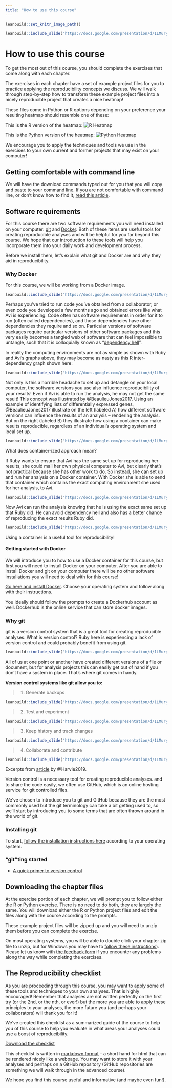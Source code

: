 ```yaml
---
title: "How to use this course"
---
```


```r
leanbuild::set_knitr_image_path()
```

```r
leanbuild::include_slide("https://docs.google.com/presentation/d/1LMurysUhCjZb7DVF6KS9QmJ5NBjwWVjRn40MS9f2noE/edit#slide=id.gf7e3bf260f_0_4")
```

# How to use this course 

To get the most out of this course, you should complete the exercises that come along with each chapter. 

The exercises in each chapter have a set of example project files for you to practice applying the reproducibility concepts we discuss. We will walk through step-by-step how to transform these example project files into a nicely reproducible project that creates a nice heatmap!

These files come in Python or R options depending on your preference your resulting heatmap should resemble one of these:

This is the R version of the heatmap:
![R Heatmap](https://github.com/jhudsl/reproducible-r-example/raw/main/plots/aml_heatmap.png)

This is the Python version of the heatmap:
![Python Heatmap](https://github.com/jhudsl/reproducible-python-example/raw/main/plots/aml_heatmap.png)

We encourage you to apply the techniques and tools we use in the exercises to your own current and former projects that may exist on your computer!

## Getting comfortable with command line 

We will have the download commands typed out for you that you will copy and paste to your command line.
If you are not comfortable with command line, or don't know how to find it, [read this article](https://towardsdatascience.com/a-quick-guide-to-using-command-line-terminal-96815b97b955). 

## Software requirements

For this course there are two software requirements you will need installed on your computer: [git](https://git-scm.com/) and [Docker](https://www.docker.com/why-docker). 
Both of these items are useful tools for creating reproducible analyses and will be helpful for you far beyond this course. We hope that our introduction to these tools will help you incorporate them into your daily work and development process. 

Before we install them, let's explain what git and Docker are and why they aid in reproducibility. 

### Why Docker 

For this course, we will be working from a Docker image. 

```r
leanbuild::include_slide("https://docs.google.com/presentation/d/1LMurysUhCjZb7DVF6KS9QmJ5NBjwWVjRn40MS9f2noE/edit#slide=id.gf9843bee50_0_5")
```

Perhaps you've tried to run code you've obtained from a collaborator, or even code you developed a few months ago and obtained errors like what Avi is experiencing. Code often has software requirements in order for it to run (often called dependencies), and those dependencies have other dependencies they require and so on. Particular versions of software packages require particular versions of other software packages and this very easily becomes a tangled web of software that can feel impossible to untangle, such that it is colloquially known as "[dependency hell](https://en.wikipedia.org/wiki/Dependency_hell)". 

In reality the computing environments are not as simple as shown with Ruby and Avi's graphs above, they may become as nasty as this R inter-dependency graph shown here:

```r
leanbuild::include_slide("https://docs.google.com/presentation/d/1LMurysUhCjZb7DVF6KS9QmJ5NBjwWVjRn40MS9f2noE/edit#slide=id.gf9843bee50_0_698")
```

Not only is this a horrible headache to set up and detangle on your local computer, the software versions you use also influence reproducibility of your results! Even if Avi is able to run the analysis, he may not get the same result! This concept was illustrated by @BeaulieuJones2017. Using an example of identifying lists of differentially expressed genes, @BeaulieuJones2017 illustrate on the left (labeled A) how different software versions can influence the results of an analysis -- rendering the analysis. But on the right (labeled B) they illustrate how using a container can make results reproducible, regardless of an individual's operating system and local set up. 

```r
leanbuild::include_slide("https://docs.google.com/presentation/d/1LMurysUhCjZb7DVF6KS9QmJ5NBjwWVjRn40MS9f2noE/edit#slide=id.gf9843bee50_0_704")
```

What does container-ized approach mean? 

If Ruby wants to ensure that Avi has the same set up for reproducing her results, she could mail her own physical computer to Avi, but clearly that's not practical because she has other work to do. So instead, she can set up and run her analysis on a Docker container. With Docker she is able to send that container which contains the exact computing environment she used for her analysis, to Avi.  

```r
leanbuild::include_slide("https://docs.google.com/presentation/d/1LMurysUhCjZb7DVF6KS9QmJ5NBjwWVjRn40MS9f2noE/edit#slide=id.gf9843bee50_0_391")
```

Now Avi can run the analysis knowing that he is using the exact same set up that Ruby did. He can avoid dependency hell and also has a better chance of reproducing the exact results Ruby did. 

```r
leanbuild::include_slide("https://docs.google.com/presentation/d/1LMurysUhCjZb7DVF6KS9QmJ5NBjwWVjRn40MS9f2noE/edit#slide=id.gf9843bee50_0_451")
```

Using a container is a useful tool for reproducibility! 

#### Getting started with Docker

We will introduce you to how to use a Docker container for this course, but first you will need to install Docker on your computer. After you are able to install Docker and git on your computer there will be no other software installations you will need to deal with for this course!

[Go here and install Docker](https://docs.docker.com/get-docker/). Choose your operating system and follow along with their instructions. 

You ideally should follow the prompts to create a Dockerhub account as well. Dockerhub is the online service that can store docker images. 

### Why git 

git is a version control system that is a great tool for creating reproducible analyses. 
What is version control? Ruby here is experiencing a lack of version control and could probably benefit from using git.  

```r
leanbuild::include_slide("https://docs.google.com/presentation/d/1LMurysUhCjZb7DVF6KS9QmJ5NBjwWVjRn40MS9f2noE/edit#slide=id.gf9843bee50_0_535")
```

All of us at one point or another have created different versions of a file or document, but for analysis projects this can easily get out of hand if you don't have a system in place. That's where git comes in handy. 

**Version control systems like git allow you to:**  

> 1. Generate backups

```r
leanbuild::include_slide("https://docs.google.com/presentation/d/1LMurysUhCjZb7DVF6KS9QmJ5NBjwWVjRn40MS9f2noE/edit#slide=id.gf62875ddf7_0_0")
```

> 2. Test and experiment

```r
leanbuild::include_slide("https://docs.google.com/presentation/d/1LMurysUhCjZb7DVF6KS9QmJ5NBjwWVjRn40MS9f2noE/edit#slide=id.gf62875ddf7_0_47")
```

> 3. Keep history and track changes

```r
leanbuild::include_slide("https://docs.google.com/presentation/d/1LMurysUhCjZb7DVF6KS9QmJ5NBjwWVjRn40MS9f2noE/edit#slide=id.gf62875ddf7_0_47")
```

> 4. Collaborate and contribute

```r
leanbuild::include_slide("https://docs.google.com/presentation/d/1LMurysUhCjZb7DVF6KS9QmJ5NBjwWVjRn40MS9f2noE/edit#slide=id.gf62875ddf7_0_131")
```

Excerpts from [article](https://medium.com/@lanceharvieruntime/version-control-why-do-we-need-it-1681f4888cec) by @Harvie2019. 

Version control is a necessary tool for creating reproducible analyses. and to share the code easily, we often use GitHub, which is an online hosting service for git controlled files. 

We've chosen to introduce you to git and GitHub because they are the most commonly used but the git terminology can take a bit getting used to, so we'll start by introducing you to some terms that are often thrown around in the world of git.

### Installing git 

To start, [follow the installation instructions here](https://github.com/git-guides/install-git) according to your operating system. 

### "git"ting started 

- [A quick primer to version control](https://towardsdatascience.com/a-quick-primer-to-version-control-using-git-3fbdbb123262#:~:text=Version%20control%20is%20a%20type,and%20associated%20contributors%20are%20tracked)

## Downloading the chapter files

At the exercise portion of each chapter, we will prompt you to follow either the R or Python exercise. There is no need to do both, they are largely the same.
You will download either the R or Python project files and edit the files along with the course according to the prompts.

These example project files will be zipped up and you will need to unzip them before you can complete the exercise.

On most operating systems, you will be able to double click your chapter zip file to unzip, but for Windows you may have to [follow these instructions](https://support.microsoft.com/en-us/windows/zip-and-unzip-files-f6dde0a7-0fec-8294-e1d3-703ed85e7ebc)). Please let us know with [the feedback form](https://forms.gle/dLRHgo4Q5w15kCri9) if you encounter any problems along the way while completing the exercises.

## The Reproducibility checklist

As you are proceeding through this course, you may want to apply some of these tools and techniques to your own analyses. 
That is highly encouraged! Remember that analyses are not written perfectly on the first try (or the 2nd, or the nth, or ever!) but the more you are able to apply these principles to your analyses, the more future you (and perhaps your collaborators) will thank you for it!

We've created this checklist as a summarized guide of the course to help you of this course to help you evaluate in what areas your analyses could use a boost of reproducibility.

[Download the checklist](https://raw.githubusercontent.com/jhudsl/Reproducibility_in_Cancer_Informatics/main/resources/reproducibility-checklist.md)

This checklist is written in [markdown format](https://www.markdownguide.org/cheat-sheet/) -- a short hand for html that can be rendered nicely like a webpage. You may want to store it with your analyses and perhaps on a GitHub repository (GitHub repositories are something we will walk through in the advanced course). 

We hope you find this course useful and informative (and maybe even fun!).

